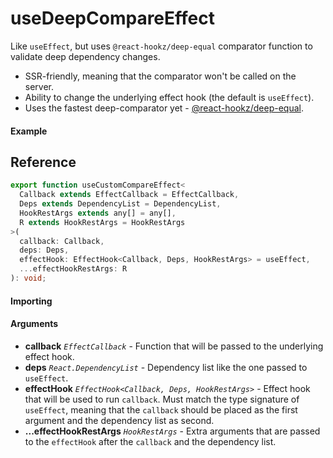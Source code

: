 
<Meta title="Lifecycle/useDeepCompareEffect" component={Example} />

# useDeepCompareEffect

Like `useEffect`, but uses `@react-hookz/deep-equal` comparator function to validate deep dependency
changes.

- SSR-friendly, meaning that the comparator won't be called on the server.
- Ability to change the underlying effect hook (the default is `useEffect`).
- Uses the fastest deep-comparator yet - [@react-hookz/deep-equal](https://github.com/react-hookz/deep-equal).

#### Example

<Canvas>
  <Story story={Example} inline />
</Canvas>

## Reference

```ts
export function useCustomCompareEffect<
  Callback extends EffectCallback = EffectCallback,
  Deps extends DependencyList = DependencyList,
  HookRestArgs extends any[] = any[],
  R extends HookRestArgs = HookRestArgs
>(
  callback: Callback,
  deps: Deps,
  effectHook: EffectHook<Callback, Deps, HookRestArgs> = useEffect,
  ...effectHookRestArgs: R
): void;
```

#### Importing

<ImportPath />

#### Arguments

- **callback** _`EffectCallback`_ - Function that will be passed to the underlying effect hook.
- **deps** _`React.DependencyList`_ - Dependency list like the one passed to `useEffect`.
- **effectHook** _`EffectHook<Callback, Deps, HookRestArgs>`_ - Effect hook that will be used to run
  `callback`. Must match the type signature of `useEffect`, meaning that the `callback` should be
  placed as the first argument and the dependency list as second.
- **...effectHookRestArgs** _`HookRestArgs`_ - Extra arguments that are passed to the `effectHook`
  after the `callback` and the dependency list.
